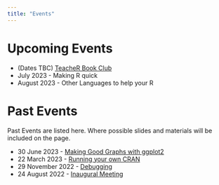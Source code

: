 ```yaml
---
title: "Events"
---
```



# Upcoming Events

- (Dates TBC) [TeacheR Book Club](events/teacher_book_club.qmd)
- July 2023 - Making R quick
- August 2023 - Other Languages to help your R

# Past Events

Past Events are listed here.
Where possible slides and materials will be included on the page.


- 30 June 2023 - [Making Good Graphs with ggplot2](events/making_good_graphs.qmd)
- 22 March 2023 - [Running your own CRAN](events/running_your_own_cran.qmd)
- 29 November 2022 - [Debugging](events/debugging.qmd)
- 24 August 2022 - [Inaugural Meeting](events/inaugural.qmd)